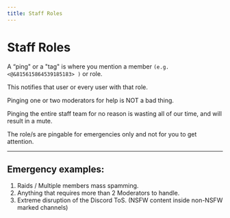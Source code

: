 ```yaml
---
title: Staff Roles
---
```


# Staff Roles
A “ping" or a "tag" is where you mention a member `(e.g. <@&815615864539185183> )` or role. 


This notifies that user or every user with that role.


Pinging one or two moderators for help is NOT a bad thing.


Pinging the entire staff team for no reason is wasting all of our time, and will result in a mute.


The role/s are pingable for emergencies only and not for you to get attention.

---

## Emergency examples:

1. Raids / Multiple members mass spamming.
2. Anything that requires more than 2 Moderators to handle.
3. Extreme disruption of the Discord ToS. (NSFW content inside non-NSFW marked channels)